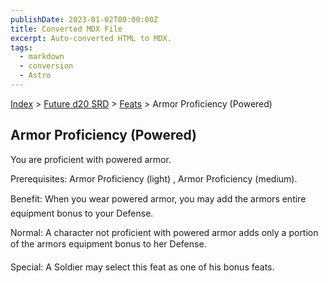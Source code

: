 ```yaml
---
publishDate: 2023-01-02T00:00:00Z
title: Converted MDX File
excerpt: Auto-converted HTML to MDX.
tags:
  - markdown
  - conversion
  - Astro
---
```






[Index](-index) > [Future d20 SRD](future-d20-srd-index) > [Feats](future-d20-srd-feats-index) > Armor Proficiency (Powered)




## Armor Proficiency (Powered)


You are proficient with powered armor.


Prerequisites: Armor Proficiency (light) , Armor Proficiency (medium).


Benefit: When you wear powered armor, you may add the armors entire equipment bonus to your Defense.


Normal: A character not proficient with powered armor adds only a portion of the armors equipment bonus to her Defense.


Special: A Soldier may select this feat as one of his bonus feats.



